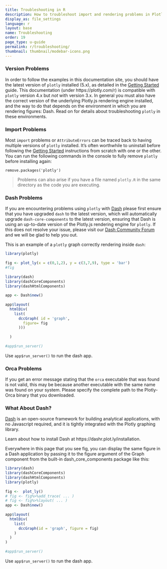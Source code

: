 ---
title: Troubleshooting in R
description: How to troubleshoot import and rendering problems in Plotly with R.
display_as: file_settings
language: r
layout: base
name: Troubleshooting
order: 19
page_type: u-guide
permalink: r/troubleshooting/
thumbnail: thumbnail/modebar-icons.png
---

<!-- #region -->
### Version Problems

In order to follow the examples in this documentation site, you should have the latest version of `plotly` installed (5.x), as detailed in the [Getting Started](https://plotly.com/r/getting-started/) guide. This documentation (under https://plotly.com/r) is compatible with `plotly` version 4.x but *not* with version 3.x. In general you must also have the correct version of the underlying Plotly.js rendering engine installed, and the way to do that depends on the environment in which you are rendering figures: Dash. Read on for details about troubleshooting `plotly` in these environments.

### Import Problems

Most `import` problems or `AttributeErrors` can be traced back to having multiple versions of `plotly` installed. It's often worthwhile to uninstall before following the [Getting Started](https://plotly.com/r/getting-started/) instructions from scratch with one or the other. You can run the following commands in the console to fully remove `plotly` before installing again:

```
remove.packages('plotly')
```

> Problems can also arise if you have a file named `plotly.R` in the same directory as the code you are executing.

### Dash Problems

If you are encountering problems using `plotly` with [Dash](https://dashr.plotly.com/) please first ensure that you have upgraded `dash` to the latest version, which will automatically upgrade `dash-core-components` to the latest version, ensuring that Dash is using an up-to-date version of the Plotly.js rendering engine for `plotly`. If this does not resolve your issue, please visit our [Dash Community Forum](https://community.plotly.com/) and we will be glad to help you out.

This is an example of a `plotly` graph correctly rendering inside `dash`:
<!-- #endregion -->

```{r}
library(plotly) 
 
fig <- plot_ly(x = c(0,1,2), y = c(3,7,9), type = 'bar') 
#fig 
 
library(dash) 
library(dashCoreComponents) 
library(dashHtmlComponents) 
 
app <- Dash$new() 
 
app$layout( 
  htmlDiv( 
    list( 
      dccGraph( id = 'graph', 
        figure= fig 
      ))) 
  
  ) 
 
#app$run_server()
```

Use `app$run_server()` to run the dash app.

### Orca Problems

If you get an error message stating that the `orca` executable that was found is not valid, this may be because another executable with the same name was found on your system. Please specify the complete path to the Plotly-Orca binary that you downloaded.

### What About Dash? 
 
[Dash](https://dashr.plotly.com/) is an open-source framework for building analytical applications, with no Javascript required, and it is tightly integrated with the Plotly graphing library. 
 
Learn about how to install Dash at https://dashr.plot.ly/installation. 
 
Everywhere in this page that you see fig, you can display the same figure in a Dash application by passing it to the figure argument of the Graph component from the built-in dash_core_components package like this: 
 
```{r} 
library(dash) 
library(dashCoreComponents) 
library(dashHtmlComponents) 
library(plotly) 
 
fig <-  plot_ly() 
# fig <- fig%>%add_trace( ... ) 
# fig <- fig%>%layout( ... ) 
app <- Dash$new() 
 
app$layout( 
  htmlDiv( 
    list( 
      dccGraph(id = 'graph', figure = fig) 
    ) 
  ) 
) 
 
#app$run_server() 
```

Use `app$run_server()` to run the dash app.
